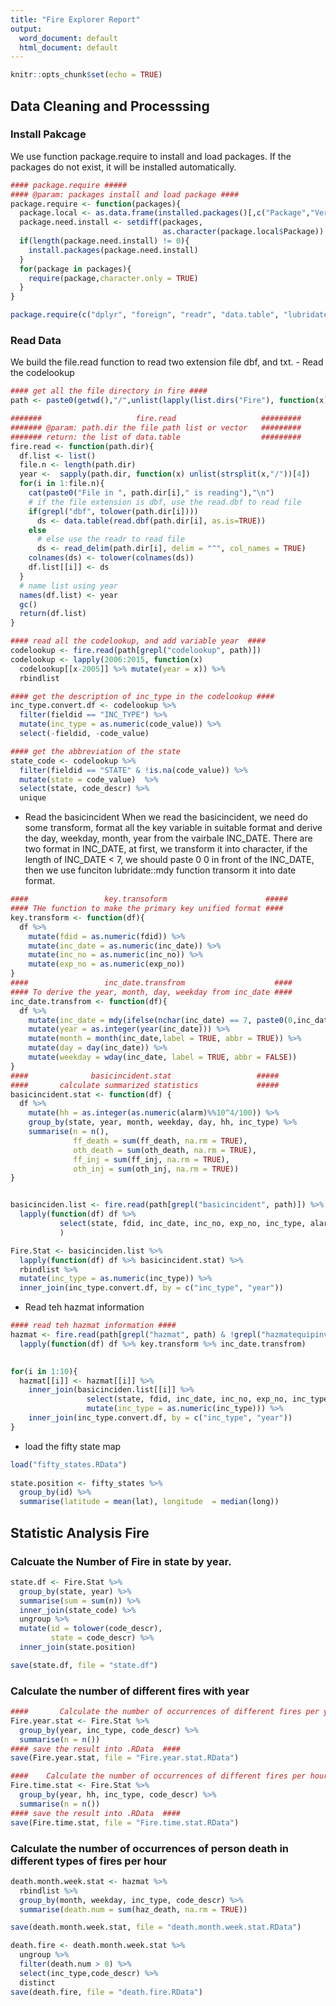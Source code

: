 ---
title: "Fire Explorer Report"
output:
  word_document: default
  html_document: default
---

```{r setup, include=FALSE}
knitr::opts_chunk$set(echo = TRUE)
```

## Data Cleaning and Processsing 
### Install Pakcage
We use function package.require to install and load packages. If the packages do not exist, it will be installed automatically.
```{r}
#### package.require #####
#### @param: packages install and load package ####
package.require <- function(packages){
  package.local <- as.data.frame(installed.packages()[,c("Package","Version")])
  package.need.install <- setdiff(packages,
                                  as.character(package.local$Package))
  if(length(package.need.install) != 0){
    install.packages(package.need.install)
  }
  for(package in packages){
    require(package,character.only = TRUE)
  }
}

package.require(c("dplyr", "foreign", "readr", "data.table", "lubridate"))
```


### Read Data
We build the file.read function to read two extension file dbf, and txt.
- Read the codelookup
```{r}

#### get all the file directory in fire ####
path <- paste0(getwd(),"/",unlist(lapply(list.dirs("Fire"), function(x) paste0(x,"/",list.files(x)))))

#######                     fire.read                   #########
####### @param: path.dir the file path list or vector   #########
####### return: the list of data.table                  #########
fire.read <- function(path.dir){
  df.list <- list()
  file.n <- length(path.dir)
  year <-  sapply(path.dir, function(x) unlist(strsplit(x,"/"))[4])
  for(i in 1:file.n){
    cat(paste0("File in ", path.dir[i]," is reading"),"\n")
    # if the file extension is dbf, use the read.dbf to read file
    if(grepl("dbf", tolower(path.dir[i])))
      ds <- data.table(read.dbf(path.dir[i], as.is=TRUE))
    else
      # else use the readr to read file
      ds <- read_delim(path.dir[i], delim = "^", col_names = TRUE)
    colnames(ds) <- tolower(colnames(ds))
    df.list[[i]] <- ds
  }
  # name list using year
  names(df.list) <- year
  gc()
  return(df.list)
}

#### read all the codelookup, and add variable year  ####
codelookup <- fire.read(path[grepl("codelookup", path)])
codelookup <- lapply(2006:2015, function(x)
  codelookup[[x-2005]] %>% mutate(year = x)) %>%
  rbindlist

#### get the description of inc_type in the codelookup #### 
inc_type.convert.df <- codelookup %>%
  filter(fieldid == "INC_TYPE") %>%
  mutate(inc_type = as.numeric(code_value)) %>%
  select(-fieldid, -code_value)

#### get the abbreviation of the state
state_code <- codelookup %>%
  filter(fieldid == "STATE" & !is.na(code_value)) %>%
  mutate(state = code_value)  %>%
  select(state, code_descr) %>%
  unique
```


- Read the basicincident
When we read the basicincident, we need do some transform, format all the key variable in suitable format and derive the day, weekday, month, year from the vairbale INC_DATE. There are two format in INC_DATE, at first, we transform it into character, if the length of INC_DATE < 7, we should paste 0 0 in front of the INC_DATE, then we use funciton lubridate::mdy function transorm it into date format.
```{r}

####                 key.transoform                      #####
#### THe function to make the primary key unified format ####
key.transform <- function(df){
  df %>%
    mutate(fdid = as.numeric(fdid)) %>%
    mutate(inc_date = as.numeric(inc_date)) %>%
    mutate(inc_no = as.numeric(inc_no)) %>%
    mutate(exp_no = as.numeric(exp_no))
}
####                 inc_date.transfrom                    ####
#### To derive the year, month, day, weekday from inc_date ####
inc_date.transfrom <- function(df){
  df %>%
    mutate(inc_date = mdy(ifelse(nchar(inc_date) == 7, paste0(0,inc_date),as.character(inc_date)))) %>%
    mutate(year = as.integer(year(inc_date))) %>%
    mutate(month = month(inc_date,label = TRUE, abbr = TRUE)) %>%
    mutate(day = day(inc_date)) %>%
    mutate(weekday = wday(inc_date, label = TRUE, abbr = FALSE))
}
####              basicincident.stat                   #####
####       calculate summarized statistics             #####
basicincident.stat <- function(df) {
  df %>%
    mutate(hh = as.integer(as.numeric(alarm)%%10^4/100)) %>%
    group_by(state, year, month, weekday, day, hh, inc_type) %>%
    summarise(n = n(),
              ff_death = sum(ff_death, na.rm = TRUE),
              oth_death = sum(oth_death, na.rm = TRUE),
              ff_inj = sum(ff_inj, na.rm = TRUE),
              oth_inj = sum(oth_inj, na.rm = TRUE))
}


basicinciden.list <- fire.read(path[grepl("basicincident", path)]) %>%
  lapply(function(df) df %>% 
           select(state, fdid, inc_date, inc_no, exp_no, inc_type, alarm, ff_death, oth_death, ff_inj, oth_inj) %>% key.transform %>% inc_date.transfrom
           )

Fire.Stat <- basicinciden.list %>%
  lapply(function(df) df %>% basicincident.stat) %>%
  rbindlist %>%
  mutate(inc_type = as.numeric(inc_type)) %>%
  inner_join(inc_type.convert.df, by = c("inc_type", "year"))
```

- Read teh hazmat information
```{r}
#### read teh hazmat information ####
hazmat <- fire.read(path[grepl("hazmat", path) & !grepl("hazmatequipinvolved", path)]) %>%
  lapply(function(df) df %>% key.transform %>% inc_date.transfrom)

  
for(i in 1:10){
  hazmat[[i]] <- hazmat[[i]] %>%
    inner_join(basicinciden.list[[i]] %>% 
                 select(state, fdid, inc_date, inc_no, exp_no, inc_type) %>%
                 mutate(inc_type = as.numeric(inc_type))) %>% 
    inner_join(inc_type.convert.df, by = c("inc_type", "year"))
}
```

- load the fifty state map
```{r}

load("fifty_states.RData")
  
state.position <- fifty_states %>%
  group_by(id) %>%
  summarise(latitude = mean(lat), longitude  = median(long))
```


## Statistic Analysis Fire

### Calcuate the Number of Fire in state by year.
```{r}

state.df <- Fire.Stat %>%
  group_by(state, year) %>%
  summarise(sum = sum(n)) %>%
  inner_join(state_code) %>%
  ungroup %>%
  mutate(id = tolower(code_descr), 
         state = code_descr) %>%
  inner_join(state.position)

save(state.df, file = "state.df")
```

### Calculate the number of different fires with year
```{r}

####       Calculate the number of occurrences of different fires per year     #####
Fire.year.stat <- Fire.Stat %>%
  group_by(year, inc_type, code_descr) %>%
  summarise(n = n())
#### save the result into .RData  ####
save(Fire.year.stat, file = "Fire.year.stat.RData")

####    Calculate the number of occurrences of different fires per hour     #####
Fire.time.stat <- Fire.Stat %>%
  group_by(year, hh, inc_type, code_descr) %>%
  summarise(n = n())
#### save the result into .RData  ####
save(Fire.time.stat, file = "Fire.time.stat.RData")
```


###    Calculate the number of occurrences of person death in different types of fires per hour
```{r}
death.month.week.stat <- hazmat %>%
  rbindlist %>%
  group_by(month, weekday, inc_type, code_descr) %>%
  summarise(death.num = sum(haz_death, na.rm = TRUE))

save(death.month.week.stat, file = "death.month.week.stat.RData")

death.fire <- death.month.week.stat %>%
  ungroup %>%
  filter(death.num > 0) %>%
  select(inc_type,code_descr) %>%
  distinct
save(death.fire, file = "death.fire.RData")
```
